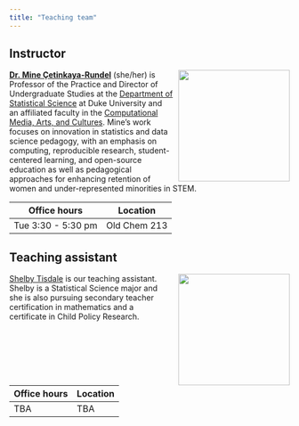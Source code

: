 ```yaml
---
title: "Teaching team"
---
```


## Instructor

![](images/team/mine.png){style="float:right;padding: 0 0 0 10px;" fig-alt="Headshot of Dr. Mine Çetinkaya-Rundel" width="200"}

[**Dr. Mine Çetinkaya-Rundel**](http://mine-cr.com/) (she/her) is Professor of the Practice and Director of Undergraduate Studies at the [Department of Statistical Science](https://stat.duke.edu/) at Duke University and an affiliated faculty in the [Computational Media, Arts, and Cultures](https://cmac.duke.edu/). Mine's work focuses on innovation in statistics and data science pedagogy, with an emphasis on computing, reproducible research, student-centered learning, and open-source education as well as pedagogical approaches for enhancing retention of women and under-represented minorities in STEM.

| Office hours       | Location     |
|--------------------|--------------|
| Tue 3:30 - 5:30 pm | Old Chem 213 |

## Teaching assistant

![](images/team/shelby.png){style="float:right;padding: 0 0 0 10px;" fig-alt="Headshot of Shelby Tisdale" width="200"}

[Shelby Tisdale](https://www.linkedin.com/in/shelby-tisdale-0497091b4/) is our teaching assistant. Shelby is a Statistical Science major and she is also pursuing secondary teacher certification in mathematics and a certificate in Child Policy Research.

| Office hours | Location |
|--------------|----------|
| TBA          | TBA      |
